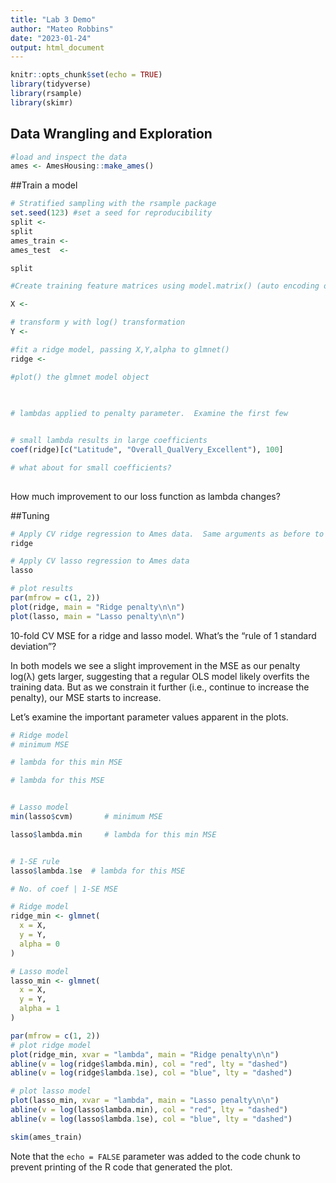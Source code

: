 ```yaml
---
title: "Lab 3 Demo"
author: "Mateo Robbins"
date: "2023-01-24"
output: html_document
---
```


```r
knitr::opts_chunk$set(echo = TRUE)
library(tidyverse)
library(rsample)
library(skimr)
```

## Data Wrangling and Exploration
```r
#load and inspect the data
ames <- AmesHousing::make_ames()

```

##Train a model
```r
# Stratified sampling with the rsample package
set.seed(123) #set a seed for reproducibility
split <- 
split
ames_train <-  
ames_test  <- 

split
```

```r
#Create training feature matrices using model.matrix() (auto encoding of categorical variables)

X <- 

# transform y with log() transformation
Y <- 

```

```r
#fit a ridge model, passing X,Y,alpha to glmnet()
ridge <- 

#plot() the glmnet model object
  
  
```

```r
# lambdas applied to penalty parameter.  Examine the first few


# small lambda results in large coefficients
coef(ridge)[c("Latitude", "Overall_QualVery_Excellent"), 100]

# what about for small coefficients?
  
```
How much improvement to our loss function as lambda changes?

##Tuning
```r
# Apply CV ridge regression to Ames data.  Same arguments as before to glmnet()
ridge 

# Apply CV lasso regression to Ames data
lasso 

# plot results
par(mfrow = c(1, 2))
plot(ridge, main = "Ridge penalty\n\n")
plot(lasso, main = "Lasso penalty\n\n")
```

10-fold CV MSE for a ridge and lasso model. What's the "rule of 1 standard deviation"?

In both models we see a slight improvement in the MSE as our penalty log(λ) gets larger, suggesting that a regular OLS model likely overfits the training data. But as we constrain it further (i.e., continue to increase the penalty), our MSE starts to increase. 

Let's examine the important parameter values apparent in the plots.
```r
# Ridge model
# minimum MSE

# lambda for this min MSE

# lambda for this MSE


# Lasso model
min(lasso$cvm)       # minimum MSE

lasso$lambda.min     # lambda for this min MSE


# 1-SE rule
lasso$lambda.1se  # lambda for this MSE

# No. of coef | 1-SE MSE

```

```r
# Ridge model
ridge_min <- glmnet(
  x = X,
  y = Y,
  alpha = 0
)

# Lasso model
lasso_min <- glmnet(
  x = X,
  y = Y,
  alpha = 1
)

par(mfrow = c(1, 2))
# plot ridge model
plot(ridge_min, xvar = "lambda", main = "Ridge penalty\n\n")
abline(v = log(ridge$lambda.min), col = "red", lty = "dashed")
abline(v = log(ridge$lambda.1se), col = "blue", lty = "dashed")

# plot lasso model
plot(lasso_min, xvar = "lambda", main = "Lasso penalty\n\n")
abline(v = log(lasso$lambda.min), col = "red", lty = "dashed")
abline(v = log(lasso$lambda.1se), col = "blue", lty = "dashed")
```


```r
skim(ames_train)
```

Note that the `echo = FALSE` parameter was added to the code chunk to prevent printing of the R code that generated the plot.
